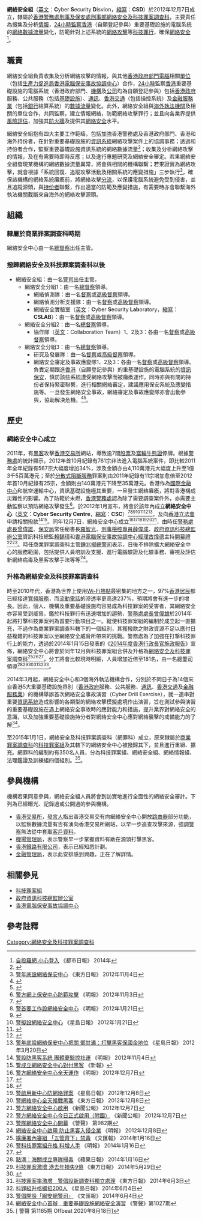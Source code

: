 {{Link style|time=2015-12-13T14:54:41+00:00}}
{{Infobox law enforcement agency
|unit_name= 網絡安全組<br />'''Cyber Security Division'''
|image=
|caption=
|country= {{HK}}
|type= 
|branch= [[香港警務處|香港警務處]]
|dates= 2012年12月7日至今
|specialization= 搜集及分析[[情報|情報]]，[[24小時|24小時]][[監察|監察]][[香港|香港]]重要基礎設施的電腦系統的[[網絡|網絡]][[數據|數據]][[流量|流量]]變化及防範[[:en:Cyber-attack|網絡攻擊]]等。
|command_structure= [[刑事及保安處|刑事及保安處]][[刑事部|刑事部]][[網絡安全及科技罪案調查科|網絡安全及科技罪案調查科]]
|size=
|garrison= 
|ceremonial_chief=
|nickname= 
|motto= 
|colors= 
|march=
|mascot=
|battles= 
|current_commander= [[張天樂|張天樂]][[警司|警司]]
|notable_commanders= 
|anniversaries=
|decorations=
|identification_symbol=
|identification_symbol_label=
}}

'''網絡安全組'''（[[英文|英文]]：'''C'''yber '''S'''ecurity '''D'''isvion，[[縮寫|縮寫]]：'''CSD'''）於2012年12月7日成立，隸屬於[[香港警務處|香港警務處]][[刑事及保安處|刑事及保安處]][[刑事部|刑事部]][[網絡安全及科技罪案調查科|網絡安全及科技罪案調查科]]，主要責任為搜集及分析[[情報|情報]]，[[24小時|24小時]][[監察|監察]][[香港|香港]]（自願登記參與）重要基礎設施的電腦系統的[[網絡|網絡]][[數據|數據]][[流量|流量]]變化，防範針對上述系統的[[:en:Cyber-attack|網絡攻擊]]等[[:en:Computer_crime|科技罪行]]，確保[[網絡安全|網絡安全]]<ref>[http://www.metrohk.com.hk/pda/pda_detail.php?section=daily&id=259270 自投羅網 小心登入] {{Wayback|url=http://www.metrohk.com.hk/pda/pda_detail.php?section=daily&id=259270 |date=20170914035009 }} 《都市日報》 2014年</ref>。

== 職責 ==
網絡安全組負責收集及分析網絡攻擊的情報，與其他[[香港政府部門|香港政府部門]][[電腦|電腦]]相關[[單位|單位]]（包括[[生產力促進局|生產力促進局]][[香港電腦保安事故協調中心|香港電腦保安事故協調中心]]）合作，[[24小時|24小時]]監察[[香港|香港]]重要基礎設施的電腦系統（香港政府部門、[[機構|機構]]及[[公司|公司]]均為自願登記參與）包括[[香港政府|香港政府]]服務、公共服務（包括[[基礎設施|基礎設施]]）、[[通訊|通訊]]、[[香港交通|香港交通]]（包括操控系統）及[[金融服務業|金融服務業]]（包括[[銀行|銀行]]結算系統）的[[數據|數據]][[流量|流量]]變化。此外，網絡安全組與[[海外|海外]][[執法機關|執法機關]]及相關的單位合作，共同監察，建立情報網絡，防範網絡攻擊罪行；並且向各業界提供[[風險評估|風險評估]]，加強其[[防火牆|防火牆]]及提供其[[網絡安全|網絡安全]]水平。

網絡安全組抱有四大主要工作範疇，包括加強香港警務處及香港政府部門、香港和海外持份者，在針對重要基礎設施的[[資訊系統|資訊系統]]網絡攻擊案件上的協調事務；透過和持份者合作，監察重要基礎設施資訊系統的網絡數據流量<ref>{{Cite web |url=http://hk.news.yahoo.com/%E6%9B%BE%E5%81%89%E9%9B%84-%E7%A7%91%E6%8A%80%E7%BD%AA%E6%A1%88%E7%BA%8C%E5%8D%87%E6%AF%8F%E5%B9%B41%E5%84%845%E5%8D%83%E8%90%AC%E6%90%8D%E5%A4%B1-013200105.html |title=曾偉雄：科技罪案續升每年1億5千萬損失 |accessdate=2020-09-16 |archive-date=2015-04-05 |archive-url=https://web.archive.org/web/20150405210636/https://hk.news.yahoo.com/%E6%9B%BE%E5%81%89%E9%9B%84-%E7%A7%91%E6%8A%80%E7%BD%AA%E6%A1%88%E7%BA%8C%E5%8D%87%E6%AF%8F%E5%B9%B41%E5%84%845%E5%8D%83%E8%90%AC%E6%90%8D%E5%A4%B1-013200105.html |dead-url=no }}</ref>；收集及分析網絡攻擊的情報，及在有需要時即時反應；以及進行專題研究及網絡安全審定。若果網絡安全組發現某機構的網絡數據流量異常，將會與相關的機構聯繫；若果證實為網絡攻擊，就會根據「系統回復、追蹤攻擊活動及相關系統的應變措施」三步執行<ref>[http://orientaldaily.on.cc/cnt/news/20121104/00176_020.html 警年底設網絡保安中心] {{Wayback|url=http://orientaldaily.on.cc/cnt/news/20121104/00176_020.html |date=20160305010248 }} 《東方日報》 2012年11月4日</ref>，確保該機構的網絡系統癱瘓前，將網絡攻擊[[分流|分流]]，以保護電腦系統避免受到侵害，並且追蹤源頭，與[[持份者|持份者]]聯繫，作出適當的防範及應變措施，有需要時亦會聯繫海外執法機關截斷來自海外的網絡攻擊源頭。

== 組織 ==
=== 隸屬於商業罪案調查科時期 ===
網絡安全中心由一名[[總督察|總督察]]出任主管。

=== 撥歸網絡安全及科技罪案調查科以後 ===
*網絡安全組：由一名[[警司|警司]]出任主管。
**網絡安全分組1：由一名[[總督察|總督察]]領導。
***網絡偵測隊：由一名[[督察|督察]]或[[高級督察|高級督察]]領導。
***網絡偵測分析支援隊：由一名[[督察|督察]]或[[高級督察|高級督察]]領導。
***網絡安全實驗室（[[英文|英文]]：'''C'''yber '''S'''ecurity '''Lab'''oratory，[[縮寫|縮寫]]：'''CSLAB'''）：由一名[[督察|督察]]或[[高級督察|高級督察]]領導。
**網絡安全分組2：由一名[[總督察|總督察]]領導。
***協作隊（[[英文|英文]]：Collaboration Team）1、2及3：各由一名[[督察|督察]]或[[高級督察|高級督察]]領導。
**網絡安全分組3：由一名[[總督察|總督察]]領導。
***研究及發展隊：由一名[[督察|督察]]或[[高級督察|高級督察]]領導。
***網絡安全審定及事故應變隊1、2及3：各由一名[[督察|督察]]或[[高級督察|高級督察]]領導。負責定期跟進[[香港|香港]]（自願登記參與）的重基礎設施的電腦系統的[[資訊保安|資訊保安]]，慎防該些系統遭受網絡攻擊而被癱瘓運作。同時亦與有關的持份者保持緊密聯繫，進行相關網絡審定，建議應用保安系統及應變措施等。一旦發生網絡安全事故，網絡審定及事故應變隊亦會出動參與，協助解決危機。<ref>{{Cite web |url=http://image.wenweipo.com/2015/02/02/a02a.jpg |title=網絡安全及科技罪案調查科架構表 |access-date=2015-02-28 |archive-date=2019-08-20 |archive-url=https://web.archive.org/web/20190820205933/http://image.wenweipo.com/2015/02/02/a02a.jpg |dead-url=no }}</ref><ref>{{Cite web |url=http://www.legco.gov.hk/yr14-15/chinese/fc/esc/papers/e14-19c.pdf |title=EC(2014-15)19 財務委員會人事編制小組委員會討論文件 2015年2月11日 |access-date=2018年5月12日 |archive-date=2019年11月1日 |archive-url=https://web.archive.org/web/20191101221406/https://www.legco.gov.hk/yr14-15/chinese/fc/esc/papers/e14-19c.pdf |dead-url=no }}</ref>。

== 歷史 ==
=== 網絡安全中心成立 ===
2011年，有[[黑客|黑客]]攻擊[[香港交易所|香港交易所]]網站，導致逾7間[[股票|股票]]及[[窩輪|窩輪]][[牛熊證|牛熊證]]停牌。根據[[香港警務處|警務處]]的統計顯示，2012年首10月紀錄有761宗非法進入電腦系統案件，即比較2011年全年紀錄有567宗大幅度增加34%，涉及金額亦由4,110萬港元大幅度上升至1億3千5百萬港元；至於[[分散式阻斷服務|分散式阻斷服務]]罪案則由2011年紀錄有11宗增加愈倍至2012年首10月紀錄有25宗，金額則由140萬港元下降至35萬港元。香港作為[[國際金融中心|國際金融中心]]和航空運輸中心，資訊基礎設施極其重要，一旦發生網絡癱瘓，將對香港構成災難性的影響。為了防範於未燃，[[香港警務處|香港警務處]]認為除了需要調查案件外，亦需要主動監察以預防網絡攻擊發生<ref>[http://hk.news.yahoo.com/警方網上保安中心防範攻擊-083803001.html 警方網上保安中心防範攻擊] 《明報》 2012年11月3日</ref>。於2012年1月宣布，將會於該年內成立'''網絡安全中心'''（[[英文|英文]]：'''Cyber Security Centre'''，[[縮寫|縮寫]]：'''CSC'''）<ref>{{Cite web |url=http://hk.news.yahoo.com/%E8%AD%A6%E6%96%B9%E6%93%AC%E8%A8%AD%E7%B6%B2%E7%B5%A1%E5%AE%89%E5%85%A8%E4%B8%AD%E5%BF%83%E9%A0%90%E9%98%B2%E6%88%AA%E7%B6%B2%E7%B5%A1%E7%BD%AA%E6%A1%88-013000177.html |title=警方擬設網絡安全中心預防截網絡罪案 |accessdate=2020-09-16 |archive-date=2019-11-30 |archive-url=https://web.archive.org/web/20191130154847/https://hk.news.yahoo.com/%E8%AD%A6%E6%96%B9%E6%93%AC%E8%A8%AD%E7%B6%B2%E7%B5%A1%E5%AE%89%E5%85%A8%E4%B8%AD%E5%BF%83%E9%A0%90%E9%98%B2%E6%88%AA%E7%B6%B2%E7%B5%A1%E7%BD%AA%E6%A1%88-013000177.html |dead-url=no }}</ref><ref>[http://inews.mingpao.com/htm/Inews/20120121/gb60913a.htm 警首要工作設網絡安全中心] {{Wayback|url=http://inews.mingpao.com/htm/Inews/20120121/gb60913a.htm |date=20120705144051 }} 《明報》 2012年1月21日</ref><ref>{{Cite web |url=http://hk.news.yahoo.com/%E8%AD%A6%E6%93%AC%E8%A8%AD%E7%B6%B2%E7%B5%A1%E5%AE%89%E5%85%A8%E4%B8%AD%E5%BF%83%E7%9B%A3%E5%AF%9F%E4%B8%BB%E8%A6%81%E7%B6%B2%E7%B5%A1%E7%B3%BB%E7%B5%B1-010600227.html |title=警擬設網絡安全中心監察主要網絡系統 |accessdate=2020-09-16 |archive-date=2019-11-30 |archive-url=https://web.archive.org/web/20191130134533/https://hk.news.yahoo.com/%E8%AD%A6%E6%93%AC%E8%A8%AD%E7%B6%B2%E7%B5%A1%E5%AE%89%E5%85%A8%E4%B8%AD%E5%BF%83%E7%9B%A3%E5%AF%9F%E4%B8%BB%E8%A6%81%E7%B6%B2%E7%B5%A1%E7%B3%BB%E7%B5%B1-010600227.html |dead-url=no }}</ref><ref>[http://hk.news.yahoo.com/警擬設網絡安全中心-021100117.html 警擬設網絡安全中心] {{Wayback|url=http://hk.news.yahoo.com/%E8%AD%A6%E6%93%AC%E8%A8%AD%E7%B6%B2%E7%B5%A1%E5%AE%89%E5%85%A8%E4%B8%AD%E5%BF%83-021100117.html |date=20191101094642 }} 《星島日報》 2012年1月21日</ref><ref>{{Cite web |url=http://hk.news.yahoo.com/%E8%AD%A6%E6%96%B9%E6%93%AC%E8%A8%AD%E7%B6%B2%E7%B5%A1%E4%B8%AD%E5%BF%83%E9%98%B2%E9%BB%91%E5%AE%A2-%E5%BC%B7%E8%AA%BF%E4%B8%8D%E6%88%AA%E5%8F%96%E5%85%A7%E5%AE%B9-022900578.html |title=警方擬設網絡中心防黑客　強調不截取內容 |accessdate=2020-09-16 |archive-date=2016-03-16 |archive-url=https://web.archive.org/web/20160316010605/https://hk.news.yahoo.com/%E8%AD%A6%E6%96%B9%E6%93%AC%E8%A8%AD%E7%B6%B2%E7%B5%A1%E4%B8%AD%E5%BF%83%E9%98%B2%E9%BB%91%E5%AE%A2-%E5%BC%B7%E8%AA%BF%E4%B8%8D%E6%88%AA%E5%8F%96%E5%85%A7%E5%AE%B9-022900578.html |dead-url=no }}</ref><ref>{{Cite web |url=http://hk.news.yahoo.com/%E8%AD%A6%E6%96%B9%E6%93%AC%E8%A8%AD%E7%AB%8B%E7%B6%B2%E7%B5%A1%E5%AE%89%E5%85%A8%E4%B8%AD%E5%BF%83-%E5%BC%B7%E8%AA%BF%E4%B8%8D%E6%9C%83%E6%88%AA%E5%8F%96%E9%80%9A%E8%A8%8A-042600406.html |title=警方擬設立網絡安全中心　強調不會截取通訊 |accessdate=2020-09-16 |archive-date=2016-05-05 |archive-url=https://web.archive.org/web/20160505231047/https://hk.news.yahoo.com/%E8%AD%A6%E6%96%B9%E6%93%AC%E8%A8%AD%E7%AB%8B%E7%B6%B2%E7%B5%A1%E5%AE%89%E5%85%A8%E4%B8%AD%E5%BF%83-%E5%BC%B7%E8%AA%BF%E4%B8%8D%E6%9C%83%E6%88%AA%E5%8F%96%E9%80%9A%E8%A8%8A-042600406.html |dead-url=no }}</ref><ref>[http://hk.news.yahoo.com/警年底設網絡保安中心把關-鄧甘滿-打擊黑客保國金地位-220923003.html 警年底設網絡保安中心把關 鄧甘滿：打擊黑客保國金地位] {{Wayback|url=http://hk.news.yahoo.com/%E8%AD%A6%E5%B9%B4%E5%BA%95%E8%A8%AD%E7%B6%B2%E7%B5%A1%E4%BF%9D%E5%AE%89%E4%B8%AD%E5%BF%83%E6%8A%8A%E9%97%9C-%E9%84%A7%E7%94%98%E6%BB%BF-%E6%89%93%E6%93%8A%E9%BB%91%E5%AE%A2%E4%BF%9D%E5%9C%8B%E9%87%91%E5%9C%B0%E4%BD%8D-220923003.html |date=20160504141603 }} 《星島日報》 2012年3月20日</ref>，及向[[香港立法會|香港立法會]]申請相關撥款<ref>[http://hk.news.yahoo.com/警設防黑客系統-團體憂監控社運-210751800.html 警設防黑客系統 團體憂監控社運] {{Wayback|url=http://hk.news.yahoo.com/%E8%AD%A6%E8%A8%AD%E9%98%B2%E9%BB%91%E5%AE%A2%E7%B3%BB%E7%B5%B1-%E5%9C%98%E9%AB%94%E6%86%82%E7%9B%A3%E6%8E%A7%E7%A4%BE%E9%81%8B-210751800.html |date=20121107044043 }} 《明報》 2012年11月4日</ref><ref>[http://www.hkdailynews.com.hk/news.php?id=259553 警成立網絡安全中心對付黑客] {{webarchive|url=https://web.archive.org/web/20131212092300/http://www.hkdailynews.com.hk/news.php?id=259553 |date=2013-12-12 }} 《新報》</ref>。同年12月7日，網絡安全中心成立<ref>[http://hk.news.yahoo.com/警方網絡安全中心全天運作-075805059.html 警方網絡安全中心全天運作] 《明報》 2012年12月7日</ref><ref>{{Cite web |url=http://hk.news.yahoo.com/%E8%AD%A6%E6%96%B9%E6%88%90%E7%AB%8B%E4%B8%AD%E5%BF%83%E7%9B%A3%E5%AF%9F%E9%87%8D%E8%A6%81%E6%A9%9F%E6%A7%8B%E7%B6%B2%E7%B5%A1%E5%AE%89%E5%85%A8-083600068.html |title=警方成立中心監察重要機構網絡安全 |accessdate=2020-09-16 |archive-date=2015-04-03 |archive-url=https://web.archive.org/web/20150403003654/https://hk.news.yahoo.com/%E8%AD%A6%E6%96%B9%E6%88%90%E7%AB%8B%E4%B8%AD%E5%BF%83%E7%9B%A3%E5%AF%9F%E9%87%8D%E8%A6%81%E6%A9%9F%E6%A7%8B%E7%B6%B2%E7%B5%A1%E5%AE%89%E5%85%A8-083600068.html |dead-url=no }}</ref><ref>{{Cite web |url=http://hk.news.yahoo.com/%E8%AD%A6%E6%96%B9%E6%96%B0%E6%88%90%E7%AB%8B%E7%B6%B2%E7%B5%A1%E5%AE%89%E5%85%A8%E4%B8%AD%E5%BF%83%E4%BB%8A%E8%B5%B7%E6%AD%A3%E5%BC%8F%E5%95%9F%E7%94%A8-102600347.html |title=警方新成立網絡安全中心今起正式啟用 |accessdate=2020-09-16 |archive-date=2016-03-20 |archive-url=https://web.archive.org/web/20160320010826/https://hk.news.yahoo.com/%E8%AD%A6%E6%96%B9%E6%96%B0%E6%88%90%E7%AB%8B%E7%B6%B2%E7%B5%A1%E5%AE%89%E5%85%A8%E4%B8%AD%E5%BF%83%E4%BB%8A%E8%B5%B7%E6%AD%A3%E5%BC%8F%E5%95%9F%E7%94%A8-102600347.html |dead-url=no }}</ref><ref>[http://hk.news.yahoo.com/警啟用新中心防網絡罪案-220229781.html 警啟用新中心防網絡罪案] {{Wayback|url=http://hk.news.yahoo.com/%E8%AD%A6%E5%95%9F%E7%94%A8%E6%96%B0%E4%B8%AD%E5%BF%83%E9%98%B2%E7%B6%B2%E7%B5%A1%E7%BD%AA%E6%A1%88-220229781.html |date=20150404021921 }} 《星島日報》 2012年12月8日</ref><ref>[http://orientaldaily.on.cc/cnt/news/20121208/00176_047.html 警網絡中心全天候戰黑客] {{Wayback|url=http://orientaldaily.on.cc/cnt/news/20121208/00176_047.html |date=20131216061544 }} 《東方日報》 2012年12月8日</ref><ref>[http://www.news.gov.hk/tc/categories/law_order/html/2012/12/20121207_143835.shtml 警方網絡安全中心啟用] {{webarchive|url=https://web.archive.org/web/20130111064040/http://www.news.gov.hk/tc/categories/law_order/html/2012/12/20121207_143835.shtml |date=2013-01-11 }} 《新聞公報》 2012年12月7日</ref>，由時任[[警務處處長|警務處處長]][[曾偉雄|曾偉雄]]、[[保安局_(香港)|保安局]]常任秘書長[[羅智光|羅智光]]、[[刑事檢控專員|刑事檢控專員]][[薛偉成|薛偉成]]、[[政府資訊科技總監辦公室|政府資訊科技總監辦公室]]資訊科技總監[[賴錫璋|賴錫璋]]和[[香港電腦保安事故協調中心|香港電腦保安事故協調中心]][[經理|經理]][[古煒德|古煒德]]主持[[開幕禮|開幕禮]]<ref>[http://www.info.gov.hk/gia/general/201212/07/P201212070632.htm 警方網絡安全中心今日正式啟用（附圖）] {{Wayback|url=http://www.info.gov.hk/gia/general/201212/07/P201212070632.htm |date=20150924063228 }} 《新聞公報》 2012年12月7日</ref><ref>[http://www.police.gov.hk/offbeat/982/chi/n05.htm 警隊網絡安全中心開幕] {{Wayback|url=http://www.police.gov.hk/offbeat/982/chi/n05.htm |date=20150924125834 }} 《警聲》 第982期</ref>。時任商業罪案調查科主管[[鍾兆揚|鍾兆揚]][[總警司|總警司]]表示，日後不排除擴大網絡安全中心的服務範圍，包括提供人員培訓及支援、進行電腦驗證及化驗事務、審視及評估新網絡病毒及黑客攻擊手法等等<ref>[http://hk.news.yahoo.com/網絡安全中心啟用-防止黑客入侵企業-211202595.html 網絡安全中心啟用 防止黑客入侵企業] 《明報》 2012年12月8日</ref>。

=== 升格為網絡安全及科技罪案調查科 ===
時至2010年代，香港為世界上使用[[Wi-Fi熱點|Wi-Fi熱點]]最密集的地方之一，97%[[香港居民|香港居民]]都已經接達[[寬頻服務供應商|寬頻服務]]，而[[流動電話|流動電話]]的滲透率更高達237%，預期將會有進一步的增長。因此，個人、機構及重要基礎設施均容易成為科技罪案的受害者，其網絡安全亦容易受到威脅。鑑於科技罪行有迅速增加的趨勢，[[警務處處長|警務處處長]][[曾偉雄|曾偉雄]]於2014年起將打擊科技罪案列為首要行動項目之一。縱使科技罪案組的編制於成立起一直擴充，不過作為商業罪案調查科轄下的一個組別，其獲撥款之財政資源不足以應付日益複雜的科技罪案以至網絡安全威脅所帶來的挑戰。警務處為了加強在打撃科技罪行上的能力，透過於2014年1月15日發表的《[[2014年度香港行政長官施政報告|2014年度香港行政長官施政報告]]》宣佈，網絡安全中心將會於同年12月與科技罪案組合併及升格為[[網絡安全及科技罪案調查科|網絡安全及科技罪案調查科]]<ref>[http://paper.wenweipo.com/2014/01/16/HS1401160064.htm 擴廉署內審組 「五管齊下」禁毒] {{Wayback|url=http://paper.wenweipo.com/2014/01/16/HS1401160064.htm |date=20150401041533 }} 《文匯報》 2014年1月16日</ref><ref>[http://specials.mingpao.com/cfm/News.cfm?SpecialsID=278&Page=2&News=c993f24e468969ec4d92d6cacc0331ecc91ed5aeca4377e4853b14c85a 警科技罪案組升格 料增人手] {{webarchive|url=https://web.archive.org/web/20141018161401/http://specials.mingpao.com/cfm/News.cfm?SpecialsID=278&Page=2&News=c993f24e468969ec4d92d6cacc0331ecc91ed5aeca4377e4853b14c85a |date=2014-10-18 }} 《明報》 2014年1月16日</ref><ref>{{Cite web |url=http://www.sb.gov.hk/chi//news/pdfs/2014%20Panel%20Paper_Chi.pdf |title=立法會保安事務委員會 2014年施政報告 保安局的政策措施 |accessdate=2014-04-18 |archive-date=2015-09-24 |archive-url=https://web.archive.org/web/20150924094627/http://www.sb.gov.hk/chi//news/pdfs/2014%20Panel%20Paper_Chi.pdf |dead-url=no }}</ref>，分工將會比較現時明細，人員增加近倍至181名，由一名[[總警司|總警司]]領導<ref>[http://hk.apple.nextmedia.com/news/art/20140116/18594832 點滴：海關成立專隊掃毒] {{Wayback|url=http://hk.apple.nextmedia.com/news/art/20140116/18594832 |date=20150325082023 }} 《蘋果日報》 2014年1月16日</ref><ref>[http://orientaldaily.on.cc/cnt/news/20140529/00176_014.html 科技罪案激增 港去年損失9億] {{Wayback|url=http://orientaldaily.on.cc/cnt/news/20140529/00176_014.html |date=20141026153359 }} 《東方日報》 2014年5月29日</ref><ref>{{Cite web |url=http://www.legco.gov.hk/yr13-14/chinese/panels/se/papers/se0603cb2-1621-5-c.pdf |title=立法會保安事務委員會 在網絡安全及科技罪案調查科 開設一個總警司常額職位 |accessdate=2014-10-14 |archive-date=2016-03-05 |archive-url=https://web.archive.org/web/20160305021739/http://www.legco.gov.hk/yr13-14/chinese/panels/se/papers/se0603cb2-1621-5-c.pdf |dead-url=no }}</ref><ref>[http://hk.on.cc/hk/bkn/cnt/news/20140603/bkn-20140603161504269-0603_00822_001.html 科技罪案率激增　警倡設新調查科獨立處理] {{Wayback|url=http://hk.on.cc/hk/bkn/cnt/news/20140603/bkn-20140603161504269-0603_00822_001.html |date=20141026152714 }} 《東方日報》 2014年6月3日</ref><ref>[https://hk.news.yahoo.com/%E7%A7%91%E7%BD%AA%E7%B5%84%E5%8D%87%E6%A0%BC%E6%93%B4%E6%8B%9B200%E4%BA%BA-215831071.html 科罪組升格擴招200人] {{Wayback|url=https://hk.news.yahoo.com/%E7%A7%91%E7%BD%AA%E7%B5%84%E5%8D%87%E6%A0%BC%E6%93%B4%E6%8B%9B200%E4%BA%BA-215831071.html |date=20141021224523 }} 《星島日報》 2014年6月4日</ref><ref>[http://paper.wenweipo.com/2014/06/04/YO1406040008.htm 警倡開設「網安總警司」] {{Wayback|url=http://paper.wenweipo.com/2014/06/04/YO1406040008.htm |date=20150401232100 }} 《文匯報》 2014年6月4日</ref>。

2014年3月起，網絡安全中心和3個海外執法機構合作，分別於不同日子為14個來自香港5大重要基礎設施界別（[[香港政府|香港政府]]服務、公共服務、[[通訊|通訊]]、[[香港交通|香港交通]]及[[金融服務業|金融服務業]]）的機構舉辦首次網絡安全事故演習（Cyber Drill Exercise），就一連串對重要[[資訊系統|資訊系統]]造成影響的各類型的網絡攻擊模擬處境作出演習，旨在測試參與演習的重要基礎設施在遇上網絡安全事故時的應對能力和措施，提升業界對網絡安全的意識，以及加強重要基礎設施持分者對網絡安全中心應對網絡襲擊的戒備能力的了解<ref>[http://www.police.gov.hk/offbeat/1027/chi/2132.html 網絡安全中心首辦　重要基礎設施網絡安全演習] {{Wayback|url=http://www.police.gov.hk/offbeat/1027/chi/2132.html |date=20191005102140 }} 《警聲》第1027期</ref>。

至2015年1月1日，網絡安全及科技罪案調查科（網罪科）成立，原來隸屬於[[商業罪案調查科|商業罪案調查科]]的[[科技罪案組|科技罪案組]]及其轄下的網絡安全中心被撥歸其下，並且進行重組、擴充。網罪科的編制約有350名人員，分為科技罪案組、網絡安全組、網絡情報組、法理鑑證及訓練組四個組別。<ref>[{{Cite web |url=https://www.police.gov.hk/offbeat_ebook/1165/ |title=警聲 第1165期 {{Wayback|url=https://www.police.gov.hk/offbeat_ebook/1165/}} Offbeat 2020年8月18日 |access-date=2020-11-25 |archive-date=2020-10-22 |archive-url=https://web.archive.org/web/20201022160811/https://www.police.gov.hk/offbeat_ebook/1165/ |dead-url=no }} 警聲 第1165期 {{Wayback|url=https://www.police.gov.hk/offbeat_ebook/1165/}} Offbeat 2020年8月18日]</ref>。

== 參與機構 ==
機構若果同意參與，網絡安全組人員將會到訪實地進行全面性的網絡安全審計。下列為已經曝光、記錄過或公開過的參與機構。
*[[香港交易所|香港交易所]]，[[發言人|發言人]]指出香港交易交有向網絡安全中心開放[[路由器|路由器]]部分功能，以監察數據流量有否有湧向香港交易所網站，以早一步追查攻擊來源，強調[[警察|警察]]無法從中套取[[客戶|客戶]][[資料|資料]]。
*[[機場管理局|機場管理局]]，表示警察早一步掌握資料有助在源頭打擊黑客。
*[[香港鐵路有限公司|香港鐵路有限公司]]，表示已經知悉計劃。
*[[金融管理局|金融管理局]]，表示此安排感到興趣，正在了解詳情。

== 相關參見 ==
*[[科技罪案組|科技罪案組]]
*[[政府資訊科技總監辦公室|政府資訊科技總監辦公室]]
*[[香港電腦保安事故協調中心|香港電腦保安事故協調中心]]

== 參考註釋 ==
{{reflist|3}}

{{HKPF architecture}}

[[Category:網絡安全及科技罪案調查科|Category:網絡安全及科技罪案調查科]]
